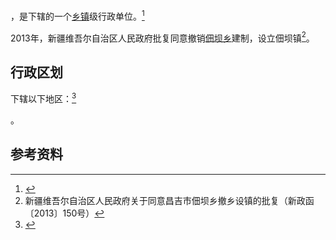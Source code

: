 {{中国乡级行政区|65/23/01/200/000}}

'''{{PAGENAMEBASE}}'''，是{{PRC admin/fullname|65/23/01/200/000|3}}下辖的一个[[乡镇|乡镇]]级行政单位。<ref>{{PRC admin/ref sgc|{{PRC admin/parent|65/23/01/200/000}}}}</ref>

2013年，新疆维吾尔自治区人民政府批复同意撤销[[佃坝乡|佃坝乡]]建制，设立佃坝镇<ref>新疆维吾尔自治区人民政府关于同意昌吉市佃坝乡撤乡设镇的批复（新政函〔2013〕150号）</ref>。

== 行政区划 ==

{{PAGENAMEBASE}}下辖以下地区：<ref>{{PRC admin/ref sgc|65/23/01/200/000}}</ref>

{{PRC admin/children|65/23/01/200/000}}。

== 参考资料 ==

{{reflist}}

{{行政区划小作品}}
{{PRC admin/navcat|65/23/01/200/000}}